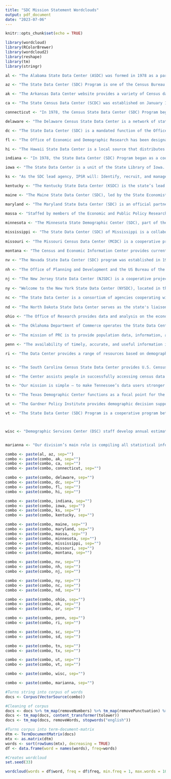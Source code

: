```yaml
---
title: "SDC Mission Statement Wordclouds"
output: pdf_document
date: "2023-07-06"
---
```


```r
knitr::opts_chunk$set(echo = TRUE)
```

```r
library(wordcloud)
library(RColorBrewer)
library(wordcloud2)
library(reshape)
library(tm)
library(stringr)
```

```r
al <- "The Alabama State Data Center (ASDC) was formed in 1978 as a partnership between the U.S. Census Bureau and the State of Alabama to empower data users throughout the state with understandable, accurate, and timely information. The main emphasis of the ASDC is disseminating information and data produced by the Census Bureau to state and local governments and the data users within our community. The Center for Business and Economic Research (CBER) is the lead data center for ASDC and coordinates the affiliate data centers throughout the state. To support the data dissemination mission, you can reach out to CBER staff or the regional ASDC affiliates with data requests, and we’ll answer questions, help you find and access data, or connect you with the Census Bureau for free. As the lead agency, CBER also pulls some relevant demographic data and houses it on our Alabama Demographics webpage for easy access"

az <- "The State Data Center (SDC) Program is one of the Census Bureau's longest and most successful partnerships. The partnership between the 50 states, District of Columbia, Puerto Rico, the island areas and the Census Bureau was created in 1978 to make data available locally to the public through a network of state agencies, universities, libraries, and regional and local governments."

ak <- "The Arkansas Data Center website provides a variety of Census data, both past and present, of interest to Arkansans."

ca <- "The State Census Data Center (SCDC) was established on January 1, 1979, to serve as the central point for the dissemination of census data in California. The SCDC program was instituted by the U.S. Census Bureau to increase and improve public access to census data products. The SCDC provides services to state and local government agencies and to the general public. The Center processes machine-readable data files; prepares customized reports; and provides user consultation, data analysis, mapping, and training workshops upon request. The SCDC library houses publications and maps from the decennial censuses, the American Community Survey, the Current Population Survey, and other special and periodic surveys." 

connecticut <- "In 1978, the Census State Data Center (SDC) Program began as a cooperative agreement between the states and the U.S. Census Bureau. State Data Centers assist the Census Bureau by disseminating census and other federal statistics. As a Census State Data Center partner, CTData is the local resource to contact with questions about finding and interpreting census data. In addition to census data, we also make state public data available in an accessible format. As the CT Census State Data Center we: Provide press releases about data trends throughout Connecticut, Share tutorials on how to access census data online, Answer questions about census data, Publicize available datasets through our networks, Manage a statewide data portal with accessible data tools, Partner with local governments in maintaining proper boundary files at the Census Bureau, Advocate for accurate and timely data products"

delaware <- "The Delaware Census State Data Center is a network of state, local, academic and private sector partners organized under an agreement between the State of Delaware and the U.S. Census Bureau and working together to create, share, and disseminate demographic, economic and other data for Delaware."

dc <- "The State Data Center (SDC) is a mandated function of the Office of Planning set in place by a memorandum of agreement between the Census Bureau and the District of Columbia government in 1978. The SDC is part of a network of 56 SDC lead organizations and approximately 1,800 affiliates. The mission of the SDC is to provide easy and effective access to the Census Bureau’s data and information. The main functions of the SDC are: program administration, data dissemination, data analyses, technical assistance and consultation, product development, and education and promotion of censuses and surveys."

fl <- "The Office of Economic and Demographic Research has been designated by statute as the lead for the Census Bureau's State Data Center Program. This partnership program enables the state to interact with the Census Bureau regarding new and existing products, programs, and tools. As part of this program, EDR wil be creating customized census products and assisting data users with their needs. In addition, EDR's redistricting pages provide links to current and historical US Congressional, Florida House, and Florida Senate district maps and data. These products include the following: Census Data, Census Data Tools, Census Training, Census Surveys and Programs, Income and Poverty Estimates, Census Products Developed by Other State Agencies"

hi <- "The Hawaii State Data Center is a local source that distributes census data; assists the public in the use of census data by providing technical advice; educates the public by providing guides and sponsoring training on census data, products and tools; and maintains a network of affiliate organizations throughout the state."

indiana <- "In 1978, the State Data Center (SDC) Program began as a cooperative agreement between the states and the U.S. Census Bureau. State Data Centers assist the Census Bureau by disseminating Census and other federal statistics. The Indiana State Data Center makes the Census as well as other federal and state statistics on such topics as demographics and economics available through a statewide network of affiliates located in state agencies, universities, libraries, local planning agencies, small business development centers, and non-profit organizations. We provide data and training services to all sectors of the community including government agencies, businesses, academia, non-profit organizations, and private citizens.  Our products and services are used in marketing, economic development, community planning and analysis, grant writing, business start-ups, and much more."

iowa <- "The State Data Center is a unit of the State Library of Iowa. The mission of the State Data Center is to increase the availability of census data in Iowa and to help people use it. The State Data Center is an advocate for policies to improve census data about Iowa. To carry out our mission to the people of Iowa, the State Data Center provides: An official Web site of U.S. Census Bureau demographic, social, economic, and housing statistics about Iowa, Answers to quick data requests, Custom data tabulations, Thematic maps, Statistical profiles of Iowa communities and special population group, Consultations on appropriate uses of data, Referrals to quality data sources, Training on finding and using statistics about Iowa"

ks <- "As the SDC lead agency, IPSR will: Identify, recruit, and manage an affiliate network of nonprofit stakeholders in the state of Kansas who have a role in economic development efforts or otherwise use diverse economic and demographic data in their efforts; Identify data and training needs; Assist in training data users and affiliates; Provide feedback to the U.S. Census Bureau on products and data; Encourage participation by businesses, local governments, and the public in data collection efforts by the Census Bureau; Reprint, extract, reformat, analyze, or otherwise prepare appropriate subsets of Census data for redistribution to data users and affiliates;"

kentucky <- "The Kentucky State Data Center (KSDC) is the state’s lead agency in the U.S. Census Bureau’s State Data Center Program and Kentucky’s official clearinghouse for Census data.  The State Data Center program was initiated by the U.S. Census Bureau in 1978 in order to facilitate the dissemination of Census data to data users across the state and to provide a vehicle for user feedback to the Census Bureau. The Kentucky State Data Center is housed in the Department of Urban and Public Affairs in the College of Arts and Sciences at the University of Louisville. KSDC’s mission is to empower data users with comprehensive, accurate, and timely information. The Kentucky State Data Center’s Core Responsibilities are: Program administration; Data dissemination; Data analysis and technical assistance; Promotion of Census Bureau products; Training and education; Assistance with Census operations; Participation in annual meeting"

maine <- "The Maine State Data Center (SDC), led by the State Economist’s office, provides demographic and economic data for the state of Maine. The goal of this program, which is a partnership between the state and the U.S. Census Bureau, is to foster public access to data."

maryland <- "The Maryland State Data Center (SDC) is an official partner with the U.S. Census Bureau. The Maryland Department of Planning coordinates the SDC program in Maryland. SDC monitors development trends, analyzes social, economic and other characteristics and prepares population, housing, employment, labor force, and income projections, which provide the baseline for planning for growth and development in the State."

massa <- "Staffed by members of the Economic and Public Policy Research group, the Massachusetts State Data Center is part of the national State Data Center (SDC) Network, a cooperative program between the states and the U.S. Census Bureau to make data locally accessible. The SDC program’s mission is to provide easy and efficient access to all U.S. Census Bureau data and information through agencies in each state. The SDCs are official sources of demographic, economic, and social statistics produced by the U. S. Census Bureau, such as the American Community Survey, Decennial Census, Longitudinal Employer-Household Dynamics, and County Business Patterns data sets. For those interested in accessing and using Census Bureau data, the SDC also provides training and technical assistance. The Massachusetts SDC maintains its own network of Massachusetts affiliates including state agencies, universities, libraries, and regional and local governments which it relies on to provide local knowledge and expertise. The State Data Center, as a part of the Economic & Public Policy Research group, also produces a comprehensive economic overview of Massachusetts called the Socioeconomic Indicators Report for the Massachusetts State Treasurer’s Department of Debt Management, in support of bond financing initiatives. Please see our report archives for more."

minnesota <- "The Minnesota State Demographic Center (SDC), part of the Minnesota Department of Administration, is the main provider of demographic data and analysis for the state of Minnesota. The SDC assists policymakers, state and local governments, businesses, nonprofits, the media, and all Minnesotans locate and understand the demographic data they need to make smart decisions."
  
mississippi <- "The State Data Center (SDC) of Mississippi is a collaborative partnership between the University of Mississippi, the State of Mississippi, and the US Census Bureau that provides: Outreach and education, Technical assistance with data requests and analysis, Networking between data users and the Census Bureau, Representation for Mississippi with the Federal-State Cooperative for Population Estimates"
  
missouri <- "The Missouri Census Data Center (MCDC) is a cooperative program among state agencies in Missouri and the U.S. Bureau of the Census. Its purpose is to enhance awareness of and access to public data, especially Census Bureau products. The MCDC data archive, which includes many national collections as well as Missouri-specific data, is one of the premier sites in the country for accessing census and other public, machine-readable demographic and geographic data."

montana <- "The Census and Economic Information Center provides current, easily accessible, and thorough economic and demographic analysis, data, maps, and expert assistance to meet the needs and requests of the people in the State of Montana."

nv <- "The Nevada State Data Center (SDC) program was established in 1982 as a service of the Nevada State Library, Archives & Public Records. The SDC provides training and technical assistance in accessing and using Census data for the planning, decision-making, administration and research needs of Nevada's state and local governments, businesses, researchers and others."
  
nh <- "The Office of Planning and Development and the US Bureau of the Census jointly support the State Data Center to provide the public with access to census data and customized data products such as OPD's annual population estimates. The mission of the State Data Center (SDC) is: To provide the citizens of each State with convenient access to statistical information from the US Bureau of the Census for planning research, decision making and administration in government, education, business and other areas of life and work. Established in 1978, the State Data Center is a cooperative program between the states and the US Census Bureau. Its intended purpose is to make census information available locally to the public through a network of State agencies, universities, libraries and regional/local governments. The Office of State Planning (now Office of Energy & Planning) was established on February 1, 1982 as the lead agency for New Hampshire's program and has remained so for the last 20+ years. The SDC is New Hampshire's official source for population statistics. It is also the state's representative to the Federal-State Cooperative Programs for Population Estimates (FSCPE) and Population Projections (FSCPP). The SDC assists government agencies, businesses, non-profit organizations, schools and individuals, answering more than 1,700 requests for information per year."
  
nj <- "The New Jersey State Data Center (NJSDC) is a cooperative project of the State of New Jersey and the U.S. Bureau of the Census. the NJSDC has three main objectives as it works to serve data users in the public, private, and academic sectors: Expand access to and use of Census and other statistics, Provide technical assistance and analytical support in the use of these statistics, Provide user training on timely, Census-related topics"
  
ny <- "Welcome to the New York State Data Center (NYSDC), located in the Division of Research and Statistics within the New York State Department of Labor. The State Data Center operates as part of a nationwide effort to improve public access to data provided by the U.S. Census Bureau. The U.S. Census Bureau collects and tabulates data on a multitude of subjects such as population, social, economic and housing demographics, labor force data, health care, migration and transportation. These data play a critical role in understanding our local and larger surrounding communities. Census data also influence state and federal funding, aid decision making in the legislative process, and determine each state's number of congressional seats. As the lead agency in New York for the SDC program, we are here to help you navigate through the multitude of surveys and products provided by the U.S. Census Bureau."

nc <- "The State Data Center is a consortium of agencies cooperating with the US Bureau of the Census to provide the public with data about the state and its component geographic areas. The SDC lead agency is located in the Demographic and Economic Analysis Section of OSBM, where it provides extensive resources for retrieving statistical information."
  
nd <- "The North Dakota State Data Center serves as the state's liaison to the US Census Bureau and is the state repository of census information. This site contains general data for North Dakota regarding the decennial census and population estimates released since its completion. The State Data Center also serves as North Dakota's representative to the Federal-State Cooperative for Population Estimates (FSCPE) and the Federal-State Cooperative for Population Projections (FSCPP). The State Data Center serves as the lead agency in the state census network which consists of two coordinating agencies and 16 affiliates throughout the state."  

ohio <- "The Office of Research provides data and analysis on the economic, industrial, demographic, and program trends of the state of Ohio, its businesses, and its people. Through reports, maps, and databases, businesses and individuals can find descriptive data on the economic activities of Ohio as well as the population trends of cities, villages, townships, and counties. The Research Office also acts as the state government liaison to the U.S. Bureau of the Census."
  
ok <- "The Oklahoma Department of Commerce operates the State Data Center for the state of Oklahoma. A partner of the U.S. Census Bureau, the State Data Center ensures Oklahoma’s citizens, communities, and businesses have access to critical Census data."
  
or <- "The mission of PRC is to provide population data, information, and research analysis for Oregon and its communities. Resource-wise, this means providing PRC staff and students with administrative, computing, and information services that support their population-related agendas. Center staff engage in a variety of demographic activities, including the Oregon State Data Center, the Oregon Population Estimates and Projections Program, and a variety of population projects. PRC staff also teach in the Nohad A. Toulan School of Urban Studies and Planning, supporting a graduate concentration in applied demography and a graduate certificate program in applied demography."  

penn <- "The availability of timely, accurate, and useful information is a key factor in economic competitiveness and survival and for day to day decision-making regardless of whether you are a business, non-profit organization or a governmental entity. If you are formulating a marketing plan, relocating or starting a business, developing a customer profile, working on a public policy initiative or just want a demographic figure, The Pennsylvania State Data Center has the information you need. The Pennsylvania State Data Center serves as Pennsylvania's official source of population and economic statistics. In addition to acting as Pennsylvania's liaison to the Census Bureau, the PaSDC is the state's representative to the Federal-State Cooperative Programs for Population Estimates and for Population Projections."

ri <- "The Data Center provides a range of resources based on demographic data provided by the U.S. Census Bureau and other agencies. In addition to preparing tables of Census and American Community Survey (ACS) data, the Data Center also produces population projections and monthly Census Data Bulletins. "


sc <- "The South Carolina Census State Data Center provides U.S. Census Bureau demographic, social, economic, and housing data for South Carolina. The State Data Center Program is a cooperative program between the states and the Census Bureau that was created in 1978 to make data available locally to the public through a network of state agencies, universities, libraries, and regional and local governments. State Data Centers also provide training and technical assistance in the use of Census Bureau data for research, administration, planning and decision making to local governments, the business community, researchers, and other interested data users."

sd <- "The Center assists people in successfully accessing census data for effective decision-making and sometimes just plain curiosity. We also take on special projects for organizations that have special data needs. We develop projects and seek additional funding to provide more and better data to the citizens and communities of South Dakota. Finally, we provide training to help people more effectively use the census data and presentations about our findings using the data. Our work is informed by a state-wide advisory committee."

tn <- "Our mission is simple – to make Tennessee’s data users stronger. We are experts in accessing, understanding and disseminating data about Tennessee’s population, demographics and economy. We make data understandable and useful to citizens and agencies across the state, and will work continuously to find innovative ways to add value to Tennessee’s state and local government agencies."

tx <- "The Texas Demographic Center functions as a focal point for the production, interpretation, and distribution of demographic information for Texas. The Texas Demographic Center produces and disseminates population estimates and projections for Texas, as well as other demographic information. Special emphasis is placed on data that may be useful to policy makers in dealing with issues regarding the demand for State services."

ut <- "The Gardner Policy Institute provides demographic decision support to the Utah State Legislature and Office of the Governor. We produce population estimates and projections, as well as applied demographic research focused on Utah. We represent the state in work with the Census Bureau, including the State Data Center Program and Federal State Cooperatives for Population Estimates and Projections. We work with the Census Bureau in production, distribution, and analysis of their product."

vt <- "The State Data Center (SDC) Program is a cooperative program between the states and the U.S. Census Bureau to make data available locally to the public through a network of state agencies, universities, libraries, and regional and local organizations. The SDC program's mission is to provide easy and efficient access to Census data and information through a wide network of lead, coordinating and affiliate agencies in each state. The SDCs also provide training and technical assistance in accessing and using Census data for research, administration, planning and decision making by local governments, the business community, and other interested data users."



wisc <- "Demographic Services Center (DSC) staff develop annual estimates and future projections of the population for all Wisconsin towns, villages, and cities. DSC is also a US Census Bureau State Data Center (SDC) Lead Agency, helping people acquire and use Census Bureau data. We also review and provide access to records such as annexation petitions and ordinances on our Municipal Data System (MDS)."


marianna <- "Our division’s main role is compiling all statistical information gathered by both the CNMI and U.S. Federal Government on the Northern Mariana Islands. CSD provides statistical information that includes the Decennial Census Reports, Economic Indicator Reports, CPI, and other surveys and censuses conducted over the years."
```

```r
combo <- paste(al, az, sep="")
combo <- paste(combo, ak, sep="")
combo <- paste(combo, ca, sep="")
combo <- paste(combo, connecticut, sep="")

combo <- paste(combo, delaware, sep="")
combo <- paste(combo, dc, sep="")
combo <- paste(combo, fl, sep="")
combo <- paste(combo, hi, sep="")

combo <- paste(combo, indiana, sep="")
combo <- paste(combo, iowa, sep="")
combo <- paste(combo, ks, sep="")
combo <- paste(combo, kentucky, sep="")

combo <- paste(combo, maine, sep="")
combo <- paste(combo, maryland, sep="")
combo <- paste(combo, massa, sep="")
combo <- paste(combo, minnesota, sep="")
combo <- paste(combo, mississippi, sep="")
combo <- paste(combo, missouri, sep="")
combo <- paste(combo, montana, sep="")

combo <- paste(combo, nv, sep="")
combo <- paste(combo, nh, sep="")
combo <- paste(combo, nj, sep="")

combo <- paste(combo, ny, sep="")
combo <- paste(combo, nc, sep="")
combo <- paste(combo, nd, sep="")

combo <- paste(combo, ohio, sep="")
combo <- paste(combo, ok, sep="")
combo <- paste(combo, or, sep="")

combo <- paste(combo, penn, sep="")
combo <- paste(combo, ri, sep="")

combo <- paste(combo, sc, sep="")
combo <- paste(combo, sd, sep="")

combo <- paste(combo, tn, sep="")
combo <- paste(combo, tx, sep="")

combo <- paste(combo, ut, sep="")
combo <- paste(combo, vt, sep="")

combo <- paste(combo, wisc, sep="")

combo <- paste(combo, marianna, sep="")
```

```r
#Turns string into corpus of words
docs <- Corpus(VectorSource(combo))
```

```r
#Cleaning of corpus
docs <- docs %>% tm_map(removeNumbers) %>% tm_map(removePunctuation) %>% tm_map(stripWhitespace)
docs <- tm_map(docs, content_transformer(tolower))
docs <- tm_map(docs, removeWords, stopwords("english"))
```

```r
#Turns corpus into term-document-matrix
dtm <- TermDocumentMatrix(docs)
mtx <- as.matrix(dtm)
words <- sort(rowSums(mtx), decreasing = TRUE)
df <- data.frame(word = names(words), freq=words)
```

```r
#Creates wordcloud
set.seed(33)

wordcloud(words = df$word, freq = df$freq, min.freq = 1, max.words = 100, random.order = FALSE, rot.per = 0, colors = brewer.pal(4, "Set1"))
```

